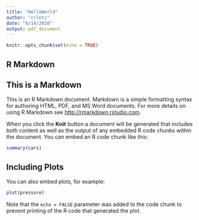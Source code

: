 ```yaml
---
title: "HelloWorld"
author: "crlntz"
date: "8/14/2020"
output: pdf_document
---
```


```r
knitr::opts_chunk$set(echo = TRUE)
```

## R Markdown
## This is a Markdown 

This is an R Markdown document. Markdown is a simple formatting syntax for authoring HTML, PDF, and MS Word documents. For more details on using R Markdown see <http://rmarkdown.rstudio.com>.

When you click the **Knit** button a document will be generated that includes both content as well as the output of any embedded R code chunks within the document. You can embed an R code chunk like this:

```r
summary(cars)
```

## Including Plots

You can also embed plots, for example:

```r
plot(pressure)
```

Note that the `echo = FALSE` parameter was added to the code chunk to prevent printing of the R code that generated the plot.
